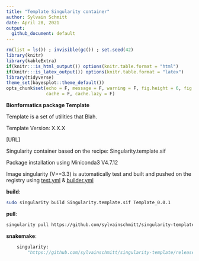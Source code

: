 ```yaml
---
title: "Template Singularity container"
author: Sylvain Schmitt
date: April 28, 2021
output:
  github_document: default
---
```


```r
rm(list = ls()) ; invisible(gc()) ; set.seed(42)
library(knitr)
library(kableExtra)
if(knitr:::is_html_output()) options(knitr.table.format = "html") 
if(knitr:::is_latex_output()) options(knitr.table.format = "latex") 
library(tidyverse)
theme_set(bayesplot::theme_default())
opts_chunk$set(echo = F, message = F, warning = F, fig.height = 6, fig.width = 8,
               cache = F, cache.lazy = F)
```

**Bionformatics package Template**

Template is a set of utilities that Blah.

Template Version: X.X.X

[URL]

Singularity container based on the recipe: Singularity.template.sif

Package installation using Miniconda3 V4.7.12

Image singularity (V>=3.3) is automatically test and built and pushed on the registry using 
[test.yml](https://github.com/sylvainschmitt/singularity-template/blob/main/.github/workflows/test.yml) &
[builder.yml](https://github.com/sylvainschmitt/singularity-template/blob/main/.github/workflows/builder.yml)

**build**:

```bash
sudo singularity build Singularity.template.sif Template_0.0.1
```

**pull**:

```bash
singularity pull https://github.com/sylvainschmitt/singularity-template/releases/download/0.0.1/singularityhub-singularity-deploy.latest.sif
```

**snakemake**:

```python
    singularity: 
        "https://github.com/sylvainschmitt/singularity-template/releases/download/0.0.1/singularityhub-singularity-deploy.latest.sif"
```

